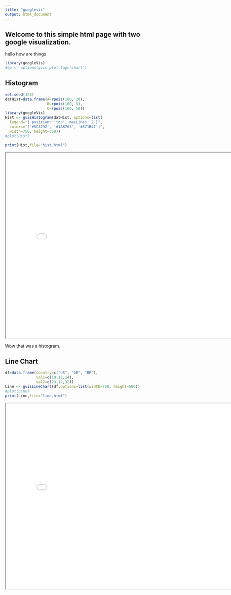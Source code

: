 ```yaml
---
title: "googlevis"
output: html_document
---
```


## Welcome to this simple html page with two google visualization.

hello how are things

```r
library(googleVis)
#op <- options(gvis.plot.tag='chart')
```


## Histogram

```r
set.seed(123)
datHist=data.frame(A=rpois(100, 20),
                   B=rpois(100, 5),
                   C=rpois(100, 50))
library(googleVis)
Hist <- gvisHistogram(datHist, options=list(
  legend="{ position: 'top', maxLines: 2 }",
  colors="['#5C3292', '#1A8763', '#871B47']",
  width=750, height=360))
#plot(Hist)

print(Hist,file="hist.html")
```

<iframe src="hist.html" width="800" height="600"></iframe>

Wow that was a histogram.


## Line Chart

```r
df=data.frame(country=c("US", "GB", "BR"), 
              val1=c(10,13,14), 
              val2=c(23,12,32))
Line <- gvisLineChart(df,options=list(width=750, height=500))
#plot(Line)
print(Line,file="line.html")
```

<iframe src="line.html" width="800" height="600"></iframe>
